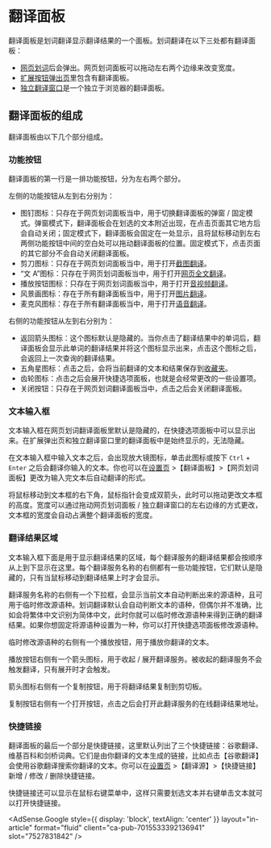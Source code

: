 
# 翻译面板

翻译面板是划词翻译显示翻译结果的一个面板。划词翻译在以下三处都有翻译面板：

- [网页划词](cross.mdx)后会弹出。网页划词面板可以拖动左右两个边缘来改变宽度。
- [扩展按钮弹出页](popup.md)里包含有翻译面板。
- [独立翻译窗口](standalone.md)是一个独立于浏览器的翻译面板。

## 翻译面板的组成

翻译面板由以下几个部分组成。

### 功能按钮

翻译面板的第一行是一排功能按钮，分为左右两个部分。

左侧的功能按钮从左到右分别为：

- 图钉图标：只存在于网页划词面板当中，用于切换翻译面板的弹窗 / 固定模式。弹窗模式下，翻译面板会在划选的文本附近出现，在点击页面其它地方后会自动关闭；固定模式下，翻译面板会固定在一处显示，且将鼠标移动到左右两侧功能按钮中间的空白处可以拖动翻译面板的位置。固定模式下，点击页面的其它部分不会自动关闭翻译面板。
- 剪刀图标：只存在于网页划词面板当中，用于打开[截图翻译](screenshot.md#screenshot)。
- “文 A”图标：只存在于网页划词面板当中，用于打开[网页全文翻译](page.mdx)。
- 播放按钮图标：只存在于网页划词面板当中，用于打开[音视频翻译](video.md)。
- 风景画图标：存在于所有翻译面板当中，用于打开[图片翻译](screenshot.md#image)。
- 麦克风图标：存在于所有翻译面板当中，用于打开[语音翻译](microphone.mdx)。

右侧的功能按钮从左到右分别为：

- 返回箭头图标：这个图标默认是隐藏的。当你点击了翻译结果中的单词后，翻译面板会显示此单词的翻译结果并将这个图标显示出来，点击这个图标之后，会返回上一次查询的翻译结果。
- 五角星图标：点击之后，会将当前翻译的文本和结果保存到[收藏夹](fav.mdx)。
- 齿轮图标：点击之后会展开快捷选项面板，也就是会经常更改的一些设置项。
- 关闭按钮：只存在于网页划词翻译面板当中，点击之后会关闭翻译面板。

### 文本输入框

文本输入框在网页划词翻译面板里默认是隐藏的，在快捷选项面板中可以显示出来。在扩展弹出页和独立翻译窗口里的翻译面板中是始终显示的，无法隐藏。

在文本输入框中输入文本之后，会出现放大镜图标，单击此图标或按下 `Ctrl` + `Enter` 之后会翻译你输入的文本。你也可以在[设置页](options.mdx) >【翻译面板】>【网页划词面板】更改为输入完文本后自动翻译的形式。

将鼠标移动到文本框的右下角，鼠标指针会变成双箭头，此时可以拖动更改文本框的高度。宽度可以通过拖动网页划词面板 / 独立翻译窗口的左右边缘的方式更改，文本框的宽度会自动占满整个翻译面板的宽度。

### 翻译结果区域

文本输入框下面是用于显示翻译结果的区域，每个翻译服务的翻译结果都会按顺序从上到下显示在这里。每个翻译服务名称的右侧都有一些功能按钮，它们默认是隐藏的，只有当鼠标移动到翻译结果上时才会显示。

翻译服务名称的右侧有一个下拉框，会显示当前文本自动判断出来的源语种，且可用于临时修改源语种。划词翻译默认会自动判断文本的语种，但偶尔并不准确，比如会将繁体中文识别为简体中文，此时你就可以临时修改源语种来得到正确的翻译结果。如果你想固定将源语种设置为一种，你可以打开快捷选项面板修改源语种。

临时修改源语种的右侧有一个播放按钮，用于播放你翻译的文本。

播放按钮右侧有一个箭头图标，用于收起 / 展开翻译服务。被收起的翻译服务不会触发翻译，只有展开时才会触发。

箭头图标右侧有一个复制按钮，用于将翻译结果复制到剪切板。

复制按钮右侧有一个打开按钮，点击之后会打开此翻译服务的在线翻译结果地址。

### 快捷链接

翻译面板的最后一个部分是快捷链接，这里默认列出了三个快捷链接：谷歌翻译、维基百科和剑桥词典。它们是由你翻译的文本生成的链接，比如点击【谷歌翻译】会使用谷歌翻译搜索你翻译的文本。你可以在[设置页](options.mdx) >【翻译源】>【快捷链接】新增 / 修改 / 删除快捷链接。

快捷链接还可以显示在鼠标右键菜单中，这样只需要划选文本并右键单击文本就可以打开快捷链接。

<AdSense.Google
  style={{ display: 'block', textAlign: 'center' }}
  layout="in-article"
  format="fluid"
  client="ca-pub-7015533392136941"
  slot="7527831842"
/>
